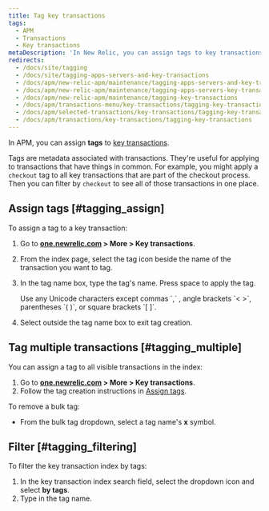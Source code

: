 ```yaml
---
title: Tag key transactions
tags:
  - APM
  - Transactions
  - Key transactions
metaDescription: 'In New Relic, you can assign tags to key transactions to group similar transactions together. This makes them easier to find and analyze.'
redirects:
  - /docs/site/tagging
  - /docs/site/tagging-apps-servers-and-key-transactions
  - /docs/apm/new-relic-apm/maintenance/tagging-apps-servers-and-key-transactions
  - /docs/apm/new-relic-apm/maintenance/tagging-apps-servers-key-transactions
  - /docs/apm/new-relic-apm/maintenance/tagging-key-transactions
  - /docs/apm/transactions-menu/key-transactions/tagging-key-transactions
  - /docs/apm/selected-transactions/key-transactions/tagging-key-transactions
  - /docs/apm/transactions/key-transactions/tagging-key-transactions
---
```


In APM, you can assign **tags** to [key transactions](/docs/apm/transactions/key-transactions/key-transactions-tracking-important-transactions-or-events).

Tags are metadata associated with transactions. They're useful for applying to transactions that have things in common. For example, you might apply a `checkout` tag to all key transactions that are part of the checkout process. Then you can filter by `checkout` to see all of those transactions in one place.

## Assign tags [#tagging_assign]

To assign a tag to a key transaction:

1. Go to **[one.newrelic.com](https://one.newrelic.com/all-capabilities) > More > Key transactions**.
2. From the index page, select the tag <Icon name="fe-tag"/>
   icon beside the name of the transaction you want to tag.
3. In the tag name box, type the tag's name. Press space to apply the tag.

   <Callout variant="tip">
     Use any Unicode characters except commas `,` , angle brackets `< >`, parentheses `( )`, or square brackets `[ ]`.
   </Callout>
4. Select outside the tag name box to exit tag creation.

## Tag multiple transactions [#tagging_multiple]

You can assign a tag to all visible transactions in the index:

1. Go to **[one.newrelic.com](https://one.newrelic.com/all-capabilities) > More > Key transactions**.
2. Follow the tag creation instructions in [Assign tags](#tagging_assign).

To remove a bulk tag:

* From the bulk tag dropdown, select a tag name's **x** symbol.

## Filter [#tagging_filtering]

To filter the key transaction index by tags:

1. In the key transaction index search field, select the <Icon name="fe-chevron-down"/>
   dropdown icon and select **by tags**.
2. Type in the tag name.
